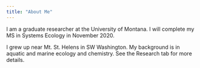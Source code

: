 ```yaml
---
title: "About Me"
---
```


I am a graduate researcher at the University of Montana. I will complete my MS in Systems Ecology in November 2020.

I grew up near Mt. St. Helens in SW Washington. My background is in aquatic and marine ecology and chemistry. See the Research tab for more details.


